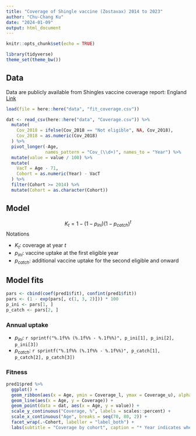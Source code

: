 ```yaml
---
title: "Coverage of Shingle vaccine (Zostavax) 2014 to 2023"
author: "Chu-Chang Ku"
date: "2024-01-09"
output: html_document
---
```


```r
knitr::opts_chunk$set(echo = TRUE)

library(tidyverse)
theme_set(theme_bw())
```

## Data

Data are publicly available from Shingles vaccine coverage report: England
[Link](https://www.gov.uk/government/publications/herpes-zoster-shingles-immunisation-programme-2022-to-2023-evaluation-reports/shingles-vaccine-coverage-england-report-for-quarter-1-of-the-financial-year-2022-to-2023#:~:text=cumulative%20shingles%20vaccine%20coverage%20for,71%20year%20olds%20(37.7%25))

```r
load(file = here::here("data", "fit_coverage.csv"))

dat <- read_csv(here::here("data", "Coverage.csv")) %>% 
  mutate(
    Cov_2018 = ifelse(Cov_2018 == "Not eligible", NA, Cov_2018),
    Cov_2018 = as.numeric(Cov_2018)
  ) %>% 
  pivot_longer(-Age, 
               names_pattern = "Cov_(\\d+)", names_to = "Year") %>% 
  mutate(value = value / 100) %>% 
  mutate(
    VacT = Age - 71,
    Cohort = as.numeric(Year) - VacT
  ) %>% 
  filter(Cohort >= 2014) %>% 
  mutate(Cohort = as.character(Cohort))

```


## Model

$$K_t = 1 - (1 - p_{ini})(1 - p_{catch})^t$$
Notations

- $K_t$: coverage at year $t$
- $p_{ini}$: vaccine uptake at the first eligible year
- $p_{catch}$: additional vaccine uptake for the second eligible and onward


## Model fits

```r

pars <- cbind(coef(pred1$fit), confint(pred1$fit))
pars <- (1 - exp(pars[, c(1, 3, 2)])) * 100
p_ini <- pars[1, ]
p_catch <- pars[2, ]
```

### Annual uptake

- $p_{ini}$: `r sprintf("%.1f%% (%.1f%% - %.1f%%)", p_ini[1], p_ini[2], p_ini[3])`
- $p_{catch}$: `r sprintf("%.1f%% (%.1f%% - %.1f%%)", p_catch[1], p_catch[2], p_catch[3])`


### Fitness

```r
pred1$pred %>% 
  ggplot() +
  geom_ribbon(aes(x = Age, ymin = Coverage_l, ymax = Coverage_u), alpha = 0.2) +
  geom_line(aes(x = Age, y = Coverage)) +
  geom_point(data = dat, aes(x = Age, y = value)) +
  scale_y_continuous("Coverage, %", labels = scales::percent) + 
  scale_x_continuous("Age", breaks = seq(70, 80, 2)) +
  facet_wrap(.~Cohort, labeller = "label_both") +
  labs(subtitle = "Coverage by cohort", caption = "* Year indicates when a cohort's age turning to 70yr")
```

